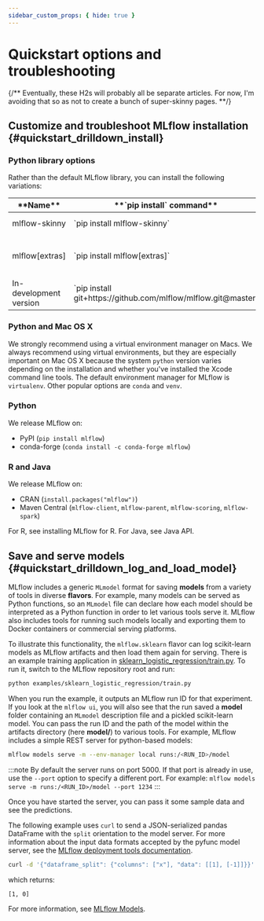 ```yaml
---
sidebar_custom_props: { hide: true }
---
```



# Quickstart options and troubleshooting

{/** Eventually, these H2s will probably all be separate articles. For now, I'm
avoiding that so as not to create a bunch of super-skinny pages. **/}

## Customize and troubleshoot MLflow installation \{#quickstart_drilldown_install}

### Python library options

Rather than the default MLflow library, you can install the following variations:

<table>
  <thead>
    <tr>
      <th>**Name**</th>
      <th>**`pip install` command**</th>
      <th>**Description**</th>
    </tr>
  </thead>
  <tbody>
    <tr>
      <td>mlflow-skinny</td>
      <td>`pip install mlflow-skinny`</td>
      <td>
        Lightweight MLflow package without SQL storage, server, UI, or data science dependencies.
      </td>
    </tr>
    <tr>
      <td>mlflow[extras]</td>
      <td>`pip install mlflow[extras]`</td>
      <td>
        MLflow package with all dependencies needed to run various MLflow flavors. These
        dependencies are listed in [this
        document](https://github.com/mlflow/mlflow/blob/master/requirements/extra-ml-requirements.txt).
      </td>
    </tr>
    <tr>
      <td>In-development version</td>
      <td>`pip install git+https://github.com/mlflow/mlflow.git@master`</td>
      <td>
        This is the latest version of MLflow, which may be useful for getting hot-fixes or new
        features.
      </td>
    </tr>
  </tbody>
</table>

### Python and Mac OS X

We strongly recommend using a virtual environment manager on Macs. We always recommend
using virtual environments, but they are especially important on Mac OS X because the system
`python` version varies depending on the installation and whether you've installed the Xcode
command line tools. The default environment manager for MLflow is `virtualenv`.
Other popular options are `conda` and `venv`.

### Python

We release MLflow on:

- PyPI (`pip install mlflow`)
- conda-forge (`conda install -c conda-forge mlflow`)

### R and Java

We release MLflow on:

- CRAN (`install.packages("mlflow")`)
- Maven Central (`mlflow-client`, `mlflow-parent`, `mlflow-scoring`, `mlflow-spark`)

For R, see <Link to="/api_reference/R-api.html" target='_blank'>installing MLflow for R</Link>.
For Java, see <Link to="/api_reference/java_api/index.html" target='_blank'>Java API</Link>.

## Save and serve models \{#quickstart_drilldown_log_and_load_model}

MLflow includes a generic `MLmodel` format for saving **models** from a variety of tools in diverse
**flavors**. For example, many models can be served as Python functions, so an `MLmodel` file can
declare how each model should be interpreted as a Python function in order to let various tools
serve it. MLflow also includes tools for running such models locally and exporting them to Docker
containers or commercial serving platforms.

To illustrate this functionality, the `mlflow.sklearn` flavor can log scikit-learn models as
MLflow artifacts and then load them again for serving. There is an example training application in
[sklearn_logistic_regression/train.py](https://github.com/mlflow/mlflow/tree/master/examples/sklearn_logistic_regression).
To run it, switch to the MLflow repository root and run:

```bash
python examples/sklearn_logistic_regression/train.py
```

When you run the example, it outputs an MLflow run ID for that experiment. If you look at the
`mlflow ui`, you will also see that the run saved a **model** folder containing an `MLmodel`
description file and a pickled scikit-learn model. You can pass the run ID and the path of the model
within the artifacts directory (here **model/**) to various tools. For example, MLflow includes a
simple REST server for python-based models:

```bash
mlflow models serve -m --env-manager local runs:/<RUN_ID>/model
```

:::note
By default the server runs on port 5000. If that port is already in use, use the `--port` option to
specify a different port. For example: `mlflow models serve -m runs:/<RUN_ID>/model --port 1234`
:::

Once you have started the server, you can pass it some sample data and see the
predictions.

The following example uses `curl` to send a JSON-serialized pandas DataFrame with the `split`
orientation to the model server. For more information about the input data formats accepted by
the pyfunc model server, see the [MLflow deployment tools documentation](/deployment/deploy-model-locally).

```bash
curl -d '{"dataframe_split": {"columns": ["x"], "data": [[1], [-1]]}}' -H 'Content-Type: application/json' -X POST localhost:5000/invocations
```

which returns:

```bash
[1, 0]
```

For more information, see [MLflow Models](/models).
